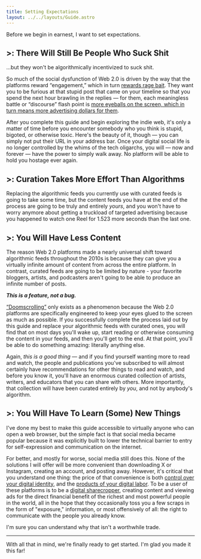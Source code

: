 ```yaml
---
title: Setting Expectations
layout: ../../layouts/Guide.astro
---
```


Before we begin in earnest, I want to set expectations.

## >: There Will Still Be People Who Suck Shit
…but they won't be algorithmically incentivized to suck shit.

So much of the social dysfunction of Web 2.0 is driven by the way that the platforms reward “engagement,” which in turn [rewards rage bait](https://www.bbc.com/news/articles/c4gp555xy5ro). They want you to be furious at that stupid post that came on your timeline so that you spend the next hour brawling in the replies — for them, each meaningless battle or “discourse” flash point is [more eyeballs on the screen, which in turn means more advertising dollars for them](https://www.npr.org/2022/09/06/1121343898/social-media-can-inflame-your-emotions-and-its-a-byproduct-of-its-design).

After you complete this guide and begin exploring the indie web, it's only a matter of time before you encounter somebody who you think is stupid, bigoted, or otherwise toxic. Here's the beauty of it, though — you can simply not put their URL in your address bar. Once your digital social life is no longer controlled by the whims of the tech oligarchs, you will — now and forever — have the power to simply walk away. No platform will be able to hold you hostage ever again.  

## >: Curation Takes More Effort Than Algorithms

Replacing the <Buzzword definition="Content feeds generated by machine learning algorithms (e.g. TikTok's For You page, X's Home Feed, etc.) instead of manual curation.">algorithmic feeds</Buzzword> you currently use with <Buzzword definition="Content feeds created by manually and intentionally subscribing to different people, publications, and websites.">curated feeds</Buzzword> is going to take some time, but the content feeds you have at the end of the process are going to be truly and entirely *yours*, and you won't have to worry anymore about getting a truckload of targeted advertising because you happened to watch one Reel for 1.523 more seconds than the last one.

## >: You Will Have Less Content

The reason Web 2.0 platforms made a nearly universal shift toward algorithmic feeds throughout the 2010s is because they can give you a virtually infinite amount of content from across the entire platform. In contrast, curated feeds are going to be limited by nature - your favorite bloggers, artists, and podcasters aren't going to be able to produce an infinite number of posts.

***This is a feature, not a bug.***

[“Doomscrolling”](https://en.wikipedia.org/wiki/Doomscrolling) only exists as a phenomenon because the Web 2.0 platforms are specifically engineered to keep your eyes glued to the screen as much as possible. If you successfully complete the process laid out by this guide and replace your algorithmic feeds with curated ones, you will find that on most days you'll wake up, start reading or otherwise consuming the content in your feeds, and then you'll get to the end. At that point, you'll be able to do something amazing: literally anything else.

Again, *this is a good thing* — and if you find yourself wanting more to read and watch, the people and publications you've subscribed to will almost certainly have recommendations for other things to read and watch, and before you know it, you'll have an enormous curated collection of artists, writers, and educators that you can share with others. More importantly, that collection will have been curated entirely by *you*, and not by anybody's algorithm.

## >: You Will Have To Learn (Some) New Things

I've done my best to make this guide accessible to virtually anyone who can open a <Buzzword definition="The program you're using to look at this website - programs like Firefox, Chrome, Edge, or Safari.">web browser</Buzzword>, but the simple fact is that social media became popular because it was explicitly built to lower the technical barrier to entry for self-expression and communication on the internet.

For better, and mostly for worse, social media still does this. None of the solutions I will offer will be more convenient than downloading X or Instagram, creating an account, and posting away. However, it's critical that you understand one thing: the price of that convenience is both [control over your digital identity](https://www.forbes.com/sites/kalevleetaru/2018/12/15/what-does-it-mean-for-social-media-platforms-to-sell-our-data/), and the [products of your digital labor](https://www.404media.co/xs-objection-to-the-onion-buying-infowars-is-a-reminder-you-do-not-own-your-social-media-accounts/). To be a user of these platforms is to be a [digital sharecropper](https://www.roughtype.com/?p=634), creating content and viewing ads for the direct financial benefit of the richest and most powerful people in the world, all in the hope that they occasionally toss you a few scraps in the form of "exposure," information, or most offensively of all: the right to communicate with the people you already know.

I'm sure you can understand why that isn't a worthwhile trade.

---

With all that in mind, we're finally ready to get started. I'm glad you made it this far!

<GuidePrevNext />